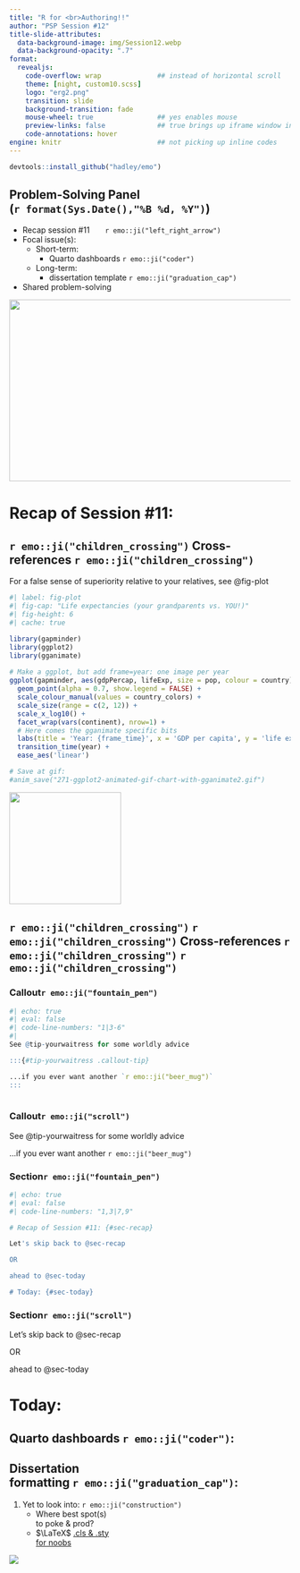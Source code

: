 ```yaml
---
title: "R for <br>Authoring!!" 
author: "PSP Session #12"
title-slide-attributes: 
  data-background-image: img/Session12.webp
  data-background-opacity: ".7"
format:
  revealjs:
    code-overflow: wrap              ## instead of horizontal scroll
    theme: [night, custom10.scss]
    logo: "erg2.png"
    transition: slide
    background-transition: fade
    mouse-wheel: true                ## yes enables mouse
    preview-links: false             ## true brings up iframe window instead of "site"
    code-annotations: hover 
engine: knitr                        ## not picking up inline codes
---
```


```r
devtools::install_github("hadley/emo")
```

## Problem-Solving Panel <br>(`r format(Sys.Date(),"%B %d, %Y")`)

::: {layout="[80,20]"}
::: first-column
-   Recap session #11&nbsp;&nbsp;&nbsp;&nbsp;&nbsp;&nbsp;&nbsp;`r emo::ji("left_right_arrow")`
-   Focal issue(s):
    -   Short-term:
        - Quarto dashboards `r emo::ji("coder")`
    -   Long-term:
        -   dissertation template `r emo::ji("graduation_cap")`
-   Shared problem-solving
:::

::: second-column
:::
:::

![](img/title11.JPG){.absolute top="170" right="-100" width="550" height="325"}

# Recap of Session #11: {#sec-recap}

## `r emo::ji("children_crossing")` Cross-references `r emo::ji("children_crossing")` {.center}

:::: {layout="[10,90]"}

::: numerouno

For a false sense of superiority relative to your relatives, see @fig-plot
:::

::: dos

```r
#| label: fig-plot
#| fig-cap: "Life expectancies (your grandparents vs. YOU!)"
#| fig-height: 6
#| cache: true

library(gapminder)
library(ggplot2)
library(gganimate)
 
# Make a ggplot, but add frame=year: one image per year
ggplot(gapminder, aes(gdpPercap, lifeExp, size = pop, colour = country)) +
  geom_point(alpha = 0.7, show.legend = FALSE) +
  scale_colour_manual(values = country_colors) +
  scale_size(range = c(2, 12)) +
  scale_x_log10() +
  facet_wrap(vars(continent), nrow=1) +
  # Here comes the gganimate specific bits
  labs(title = 'Year: {frame_time}', x = 'GDP per capita', y = 'life expectancy') +
  transition_time(year) +
  ease_aes('linear')

# Save at gif:
#anim_save("271-ggplot2-animated-gif-chart-with-gganimate2.gif")
```
:::
::::

![](https://conwaykitchen.com/cdn/shop/files/2207-LSTK.png?v=1689889598){.absolute bottom="40" left="-200" height="200" width="200"}

## `r emo::ji("children_crossing")` `r emo::ji("children_crossing")` Cross-references `r emo::ji("children_crossing")` `r emo::ji("children_crossing")` 

::: panel-tabset

### Callout`r emo::ji("fountain_pen")`

```r
#| echo: true
#| eval: false
#| code-line-numbers: "1|3-6"
#| 
See @tip-yourwaitress for some worldly advice

:::{#tip-yourwaitress .callout-tip}

...if you ever want another `r emo::ji("beer_mug")`
:::
    
```

### Callout`r emo::ji("scroll")` 

See @tip-yourwaitress for some worldly advice

:::{#tip-yourwaitress .callout-tip}

...if you ever want another `r emo::ji("beer_mug")`
:::

### Section`r emo::ji("fountain_pen")`

```r
#| echo: true
#| eval: false
#| code-line-numbers: "1,3|7,9"

# Recap of Session #11: {#sec-recap}

Let's skip back to @sec-recap

OR

ahead to @sec-today

# Today: {#sec-today}

```

### Section`r emo::ji("scroll")`

Let's skip back to @sec-recap

OR

ahead to @sec-today

:::

# Today: {#sec-today}

## Quarto dashboards `r emo::ji("coder")`:

## Dissertation <br>formatting `r emo::ji("graduation_cap")`:

1. Yet to look into: `r emo::ji("construction")`
    + Where best spot(s) <br>to poke & prod?
    + $\LaTeX$ [.cls & .sty <br>for noobs](https://latex-ninja.com/2020/03/25/your-first-time-tweaking-a-cls-file-on-the-example-of-creating-switchable-colour-themes/)
    
![](https://workexposed.files.wordpress.com/2009/09/far_side002.jpg){.absolute right="-30" bottom="0"}
